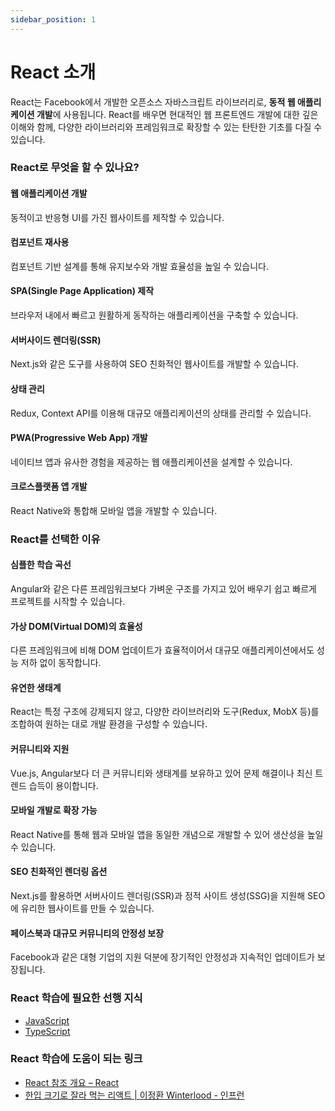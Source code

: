 ```yaml
---
sidebar_position: 1
---
```


# React 소개

React는 Facebook에서 개발한 오픈소스 자바스크립트 라이브러리로, **동적 웹 애플리케이션 개발**에 사용됩니다. React를 배우면 현대적인 웹 프론트엔드 개발에 대한 깊은 이해와 함께, 다양한 라이브러리와 프레임워크로 확장할 수 있는 탄탄한 기초를 다질 수 있습니다.

### React로 무엇을 할 수 있나요?

#### 웹 애플리케이션 개발

동적이고 반응형 UI를 가진 웹사이트를 제작할 수 있습니다.

#### 컴포넌트 재사용

컴포넌트 기반 설계를 통해 유지보수와 개발 효율성을 높일 수 있습니다.

#### SPA(Single Page Application) 제작

브라우저 내에서 빠르고 원활하게 동작하는 애플리케이션을 구축할 수 있습니다.

#### 서버사이드 렌더링(SSR)

Next.js와 같은 도구를 사용하여 SEO 친화적인 웹사이트를 개발할 수 있습니다.

#### 상태 관리

Redux, Context API를 이용해 대규모 애플리케이션의 상태를 관리할 수 있습니다.

#### PWA(Progressive Web App) 개발

네이티브 앱과 유사한 경험을 제공하는 웹 애플리케이션을 설계할 수 있습니다.

#### 크로스플랫폼 앱 개발

React Native와 통합해 모바일 앱을 개발할 수 있습니다.

### React를 선택한 이유

#### 심플한 학습 곡선

Angular와 같은 다른 프레임워크보다 가벼운 구조를 가지고 있어 배우기 쉽고 빠르게 프로젝트를 시작할 수 있습니다.

#### 가상 DOM(Virtual DOM)의 효율성

다른 프레임워크에 비해 DOM 업데이트가 효율적이어서 대규모 애플리케이션에서도 성능 저하 없이 동작합니다.

#### 유연한 생태계

React는 특정 구조에 강제되지 않고, 다양한 라이브러리와 도구(Redux, MobX 등)를 조합하여 원하는 대로 개발 환경을 구성할 수 있습니다.

#### 커뮤니티와 지원

Vue.js, Angular보다 더 큰 커뮤니티와 생태계를 보유하고 있어 문제 해결이나 최신 트렌드 습득이 용이합니다.

#### 모바일 개발로 확장 가능

React Native를 통해 웹과 모바일 앱을 동일한 개념으로 개발할 수 있어 생산성을 높일 수 있습니다.

#### SEO 친화적인 렌더링 옵션

Next.js를 활용하면 서버사이드 렌더링(SSR)과 정적 사이트 생성(SSG)을 지원해 SEO에 유리한 웹사이트를 만들 수 있습니다.

#### 페이스북과 대규모 커뮤니티의 안정성 보장

Facebook과 같은 대형 기업의 지원 덕분에 장기적인 안정성과 지속적인 업데이트가 보장됩니다.

### React 학습에 필요한 선행 지식

- [JavaScript](./../javascript/intro)
- [TypeScript](./../typescript/intro)

### React 학습에 도움이 되는 링크

- [React 참조 개요 – React](https://ko.react.dev/reference/react)
- [한입 크기로 잘라 먹는 리액트 | 이정환 Winterlood - 인프런](https://www.inflearn.com/course/%ED%95%9C%EC%9E%85-%EB%A6%AC%EC%95%A1%ED%8A%B8)
